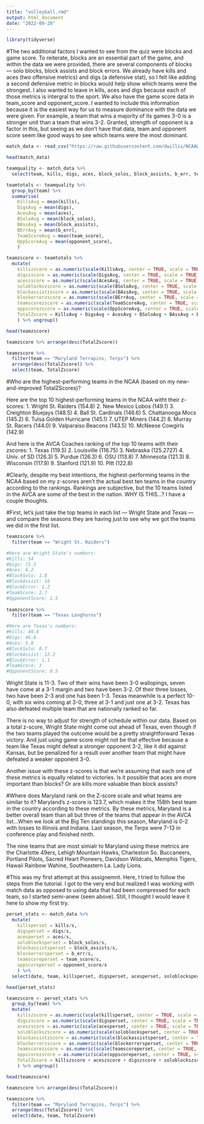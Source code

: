 ```yaml
---
title: "volleyball.rmd"
output: html_document
date: "2022-09-28"
---
```


```r
library(tidyverse)
```

#The two additional factors I wanted to see from the quiz were blocks and game score. To reiterate, blocks are an essential part of the game, and within the data we were provided, there are several components of blocks — solo blocks, block assists and block errors. We already have kills and aces (two offensive metrics) and digs (a defensive stat), so I felt like adding a second defensive metric in blocks would help show which teams were the strongest. I also wanted to leave in kills, aces and digs because each of those metrics is intergral to the sport. We also have the game score data in team_score and opponent_score. I wanted to include this information because it is the easiest way for us to measure dominance with the data we were given. For example, a team that wins a majority of its games 3-0 is a stronger unit than a team that wins 3-2. Granted, strength of opponent is a factor in this, but seeing as we don't have that data, team and opponent score seem like good ways to see which teams were the most dominant.

```r
match_data <- read_csv("https://raw.githubusercontent.com/dwillis/NCAAWomensVolleyballData/main/data/ncaa_womens_volleyball_matchstats_2022.csv")

head(match_data)

teamquality <- match_data %>% 
  select(team, kills, digs, aces, block_solos, block_assists, b_err, team_score, opponent_score)

teamtotals <- teamquality %>% 
  group_by(team) %>% 
  summarise(
    KillsAvg = mean(kills), 
    DigsAvg = mean(digs), 
    AcesAvg = mean(aces),
    BSoloAvg = mean(block_solos),
    BAssAvg = mean(block_assists),
    BErrAvg = mean(b_err),
    TeamScoreAvg = mean(team_score),
    OppScoreAvg = mean(opponent_score),
    ) 

teamzscore <- teamtotals %>% 
  mutate(
    killszscore = as.numeric(scale(KillsAvg, center = TRUE, scale = TRUE)),
    digszscore = as.numeric(scale(DigsAvg, center = TRUE, scale = TRUE)),
    aceszscore = as.numeric(scale(AcesAvg, center = TRUE, scale = TRUE)),
    soloblockszscore = as.numeric(scale(BSoloAvg, center = TRUE, scale = TRUE)),
    blockassistzscore = as.numeric(scale(BAssAvg, center = TRUE, scale = TRUE)),
    blockerrorzscore = as.numeric(scale(BErrAvg, center = TRUE, scale = TRUE)),
    teamscorezscore = as.numeric(scale(TeamScoreAvg, center = TRUE, scale = TRUE)),
    oppscorezscore = as.numeric(scale(OppScoreAvg, center = TRUE, scale = TRUE)),
    TotalZscore = KillsAvg + DigsAvg + AcesAvg + BSoloAvg + BAssAvg + BErrAvg + TeamScoreAvg + OppScoreAvg
    ) %>% ungroup() 

head(teamzscore)

teamzscore %>% arrange(desc(TotalZscore))

teamzscore %>% 
  filter(team == "Maryland Terrapins, Terps") %>% 
  arrange(desc(TotalZscore)) %>%
  select(team, TotalZscore)
```
#Who are the highest-performing teams in the NCAA (based on my new-and-improved TotalZScores)? 

Here are the top 10 highest-performing teams in the NCAA witht their z-scores:
1. Wright St. Raiders (154.8)
2. New Mexico Lobos (149.1)
3. Creighton Bluejays (148.5)
4. Ball St. Cardinals (146.6)
5. Chattanooga Mocs (145.2)
6. Tulsa Golden Hurricane (145.1)
7. UTEP Miners (144.2)
8. Murray St. Racers (144.0)
9. Valparaiso Beacons (143.5)
10. McNeese Cowgirls (142.9)

And here is the AVCA Coaches ranking of the top 10 teams with their zscores:
1. Texas (119.5)
2. Louisville (116.75)
3. Nebraska (125.2727)
4. Univ. of SD (126.3)
5. Purdue (126.3)
6. OSU (113.8)
7. Minnesota (121.3)
8. Wisconsin (117.9)
9. Stanford (121.9)
10. Pitt (122.8)

#Clearly, despite my best intentions, the highest-performing teams in the NCAA based on my z-scores aren't the actual best ten teams in the country according to the rankings. Rankings are subjective, but the 10 teams listed in the AVCA are some of the best in the nation. WHY IS THIS...? I have a couple thoughts. 

#First, let's just take the top teams in each list — Wright State and Texas — and compare the seasons they are having just to see why we got the teams we did in the first list. 

```r
teamzscore %>% 
  filter(team == "Wright St. Raiders")

#Here are Wright State's numbers:
#Kills: 54
#Digs: 71.5
#Aces: 6.2
#BlockSolo: 1.8
#BlockAssist: 16
#BlockError: 1.2
#TeamScore: 2.7
#OpponentScore: 1.5
  
teamzscore %>% 
  filter(team == "Texas Longhorns") 

#Here are Texas's numbers:
#Kills: 49.6
#Digs: 46.6
#Aces: 5.8
#BlockSolo: 0.7
#BlockAssist: 12.2
#BlockError: 1.1
#TeamScore: 3
#OpponentScore: 0.5
```

Wright State is 11-3. Two of their wins have been 3-0 wallopings, seven have come at a 3-1 margin and two have been 3-2. Of their three losses, two have been 2-3 and one has been 1-3. Texas meanwhile is a perfect 10-0, with six wins coming at 3-0, three at 3-1 and just one at 3-2. Texas has also defeated multiple team that are nationally ranked so far.  

There is no way to adjust for strength of schedule within our data. Based on a total z-score, Wright State might come out ahead of Texas, even though if the two teams played the outcome would be a pretty straightforward Texas victory. And just using game score might not be that effective because a team like Texas might defeat a stronger opponent 3-2, like it did against Kansas, but be penalized for a result over another team that might have defeated a weaker opponent 3-0. 

Another issue with these z-scores is that we're assuming that each one of these metrics is equally related to victories. Is it possible that aces are more important than blocks? Or are kills more valuable than block assists? 

#Where does Maryland rank on the Z-score scale and what teams are similar to it? 
Maryland's z-score is 123.7, which makes it the 158th best team in the country according to these metrics. By these metrics, Maryland is a better overall team than all but three of the teams that appear in the AVCA list...When we look at the Big Ten standings this season, Maryland is 0-2 with losses to Illinois and Indiana. Last season, the Terps were 7-13 in conference play and finished ninth. 

The nine teams that are most simialr to Maryland using these metrics are the Charlotte 49ers, Lehigh Mountain Hawks, Charleston So. Buccaneers, Portland Pilots, Sacred Heart Pioneers, Davidson Wildcats, Memphis Tigers, Hawaii Rainbow Wahine, Southeastern La. Lady Lions.

#This was my first attempt at this assignemnt. Here, I tried to follow the steps from the tutorial. I got to the very end but realized I was working with match data as opposed to using data that had been compressed for each team, so I started semi-anew (seen above). Still, I thought I would leave it here to show my first try.
```r
perset_stats <- match_data %>% 
  mutate(
    killsperset = kills/s,
    digsperset = digs/s,
    acesperset = aces/s,
    soloblocksperset = block_solos/s,
    blockassistsperset = block_assists/s,
    blockerrorsperset = b_err/s,
    teamscoreperset = team_score/s,
    oppscoreperset = opponent_score/s
    ) %>%
  select(date, team, killsperset, digsperset, acesperset, soloblocksperset, blockassistsperset, blockerrorsperset, teamscoreperset, oppscoreperset)

head(perset_stats)

teamzscore <- perset_stats %>%
  group_by(team) %>% 
  mutate(
    killszscore = as.numeric(scale(killsperset, center = TRUE, scale = TRUE)),
    digszscore = as.numeric(scale(digsperset, center = TRUE, scale = TRUE)),
    aceszscore = as.numeric(scale(acesperset, center = TRUE, scale = TRUE)),
    soloblockszscore = as.numeric(scale(soloblocksperset, center = TRUE, scale = TRUE)),
    blockassistzscore = as.numeric(scale(blockassistsperset, center = TRUE, scale = TRUE)),
    blockerrorzscore = as.numeric(scale(blockerrorsperset, center = TRUE, scale = TRUE)),
    teamscorezscore = as.numeric(scale(teamscoreperset, center = TRUE, scale = TRUE)),
    oppscorezscore = as.numeric(scale(oppscoreperset, center = TRUE, scale = TRUE)),
    TotalZscore = killszscore + aceszscore + digszscore + soloblockszscore + blockassistzscore + blockerrorzscore + teamscorezscore + oppscorezscore
    ) %>% ungroup() 

head(teamzscore)

teamzscore %>% arrange(desc(TotalZscore))

teamzscore %>% 
  filter(team == "Maryland Terrapins, Terps") %>% 
  arrange(desc(TotalZscore)) %>%
  select(date, team, TotalZscore)
```